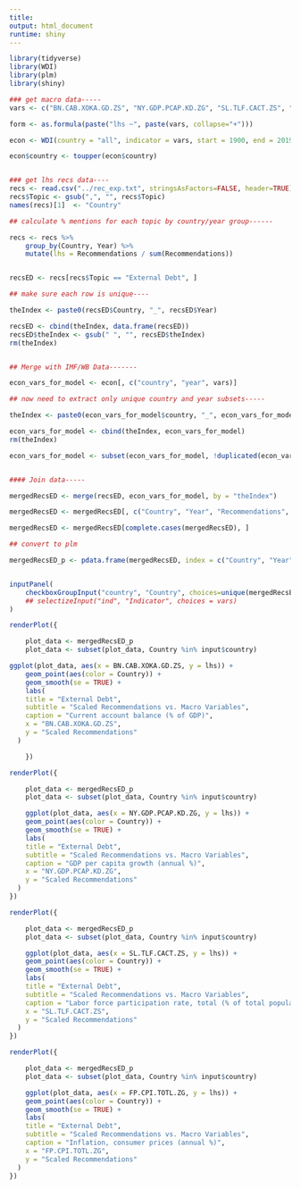 ```yaml
---
title:
output: html_document
runtime: shiny
---
```


```r

library(tidyverse)
library(WDI)
library(plm)
library(shiny)

### get macro data-----
vars <- c("BN.CAB.XOKA.GD.ZS", "NY.GDP.PCAP.KD.ZG", "SL.TLF.CACT.ZS", "FP.CPI.TOTL.ZG")#, "GB.XPD.RSDV.GD.ZS")

form <- as.formula(paste("lhs ~", paste(vars, collapse="+")))

econ <- WDI(country = "all", indicator = vars, start = 1900, end = 2019)

econ$country <- toupper(econ$country)


### get lhs recs data----
recs <- read.csv("../rec_exp.txt", stringsAsFactors=FALSE, header=TRUE)
recs$Topic <- gsub(",", "", recs$Topic)
names(recs)[1]  <- "Country"

## calculate % mentions for each topic by country/year group------

recs <- recs %>%
    group_by(Country, Year) %>%
    mutate(lhs = Recommendations / sum(Recommendations))


recsED <- recs[recs$Topic == "External Debt", ]

## make sure each row is unique----

theIndex <- paste0(recsED$Country, "_", recsED$Year)

recsED <- cbind(theIndex, data.frame(recsED))
recsED$theIndex <- gsub(" ", "", recsED$theIndex)
rm(theIndex)


## Merge with IMF/WB Data-------

econ_vars_for_model <- econ[, c("country", "year", vars)]

## now need to extract only unique country and year subsets-----

theIndex <- paste0(econ_vars_for_model$country, "_", econ_vars_for_model$year)

econ_vars_for_model <- cbind(theIndex, econ_vars_for_model)
rm(theIndex)

econ_vars_for_model <- subset(econ_vars_for_model, !duplicated(econ_vars_for_model$theIndex))


#### Join data-----

mergedRecsED <- merge(recsED, econ_vars_for_model, by = "theIndex")

mergedRecsED <- mergedRecsED[, c("Country", "Year", "Recommendations", "lhs", vars)]

mergedRecsED <- mergedRecsED[complete.cases(mergedRecsED), ]

## convert to plm

mergedRecsED_p <- pdata.frame(mergedRecsED, index = c("Country", "Year"), drop.index=FALSE, row.names=TRUE)


inputPanel(
    checkboxGroupInput("country", "Country", choices=unique(mergedRecsED_p$Country))
    ## selectizeInput("ind", "Indicator", choices = vars)
)

renderPlot({

    plot_data <- mergedRecsED_p
    plot_data <- subset(plot_data, Country %in% input$country)

ggplot(plot_data, aes(x = BN.CAB.XOKA.GD.ZS, y = lhs)) +
    geom_point(aes(color = Country)) +
    geom_smooth(se = TRUE) +
    labs(
    title = "External Debt",
    subtitle = "Scaled Recommendations vs. Macro Variables",
    caption = "Current account balance (% of GDP)",
    x = "BN.CAB.XOKA.GD.ZS",
    y = "Scaled Recommendations"
  )

    })

renderPlot({

    plot_data <- mergedRecsED_p
    plot_data <- subset(plot_data, Country %in% input$country)

    ggplot(plot_data, aes(x = NY.GDP.PCAP.KD.ZG, y = lhs)) +
    geom_point(aes(color = Country)) +
    geom_smooth(se = TRUE) +
    labs(
    title = "External Debt",
    subtitle = "Scaled Recommendations vs. Macro Variables",
    caption = "GDP per capita growth (annual %)",
    x = "NY.GDP.PCAP.KD.ZG",
    y = "Scaled Recommendations"
  )
})

renderPlot({

    plot_data <- mergedRecsED_p
    plot_data <- subset(plot_data, Country %in% input$country)

    ggplot(plot_data, aes(x = SL.TLF.CACT.ZS, y = lhs)) +
    geom_point(aes(color = Country)) +
    geom_smooth(se = TRUE) +
    labs(
    title = "External Debt",
    subtitle = "Scaled Recommendations vs. Macro Variables",
    caption = "Labor force participation rate, total (% of total population ages 15+)",
    x = "SL.TLF.CACT.ZS",
    y = "Scaled Recommendations"
  )
})

renderPlot({

    plot_data <- mergedRecsED_p
    plot_data <- subset(plot_data, Country %in% input$country)

    ggplot(plot_data, aes(x = FP.CPI.TOTL.ZG, y = lhs)) +
    geom_point(aes(color = Country)) +
    geom_smooth(se = TRUE) +
    labs(
    title = "External Debt",
    subtitle = "Scaled Recommendations vs. Macro Variables",
    caption = "Inflation, consumer prices (annual %)",
    x = "FP.CPI.TOTL.ZG",
    y = "Scaled Recommendations"
  )
})




```
